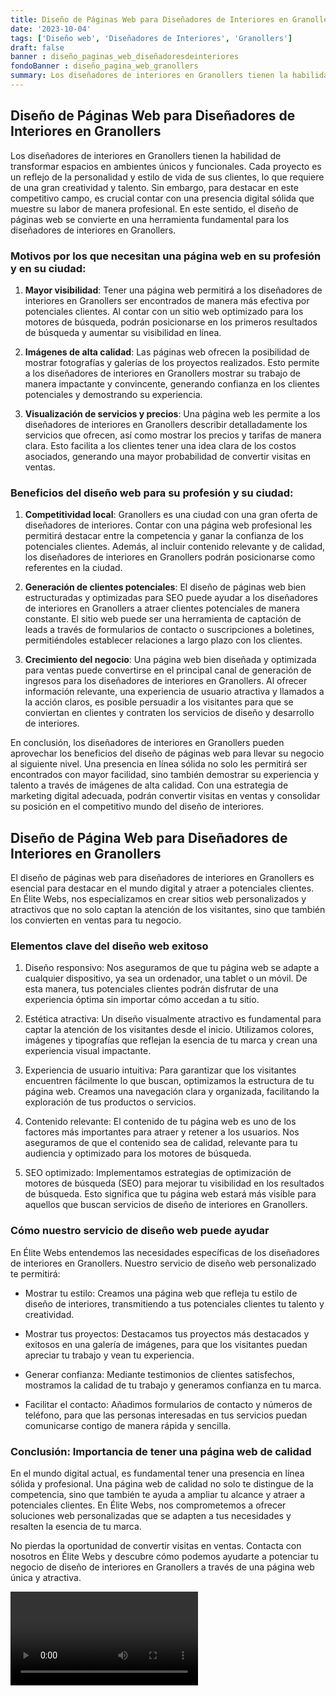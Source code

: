 ```yaml
---
title: Diseño de Páginas Web para Diseñadores de Interiores en Granollers
date: '2023-10-04'
tags: ['Diseño web', 'Diseñadores de Interiores', 'Granollers']
draft: false
banner : diseño_paginas_web_diseñadoresdeinteriores
fondoBanner : diseño_pagina_web_granollers
summary: Los diseñadores de interiores en Granollers tienen la habilidad de transformar espacios en ambientes únicos y funcionales. Cada proyecto es un reflejo de la personalidad y estilo de vida de sus clientes, lo que requiere de una gran creatividad y talento. Sin embargo, para destacar en este competitivo campo, es crucial contar con una presencia digital sólida que muestre su labor de manera profesional. En este sentido, el diseño de páginas web se convierte en una herramienta fundamental para los diseñadores de interiores en Granollers.
---
```


## Diseño de Páginas Web para Diseñadores de Interiores en Granollers

Los diseñadores de interiores en Granollers tienen la habilidad de transformar espacios en ambientes únicos y funcionales. Cada proyecto es un reflejo de la personalidad y estilo de vida de sus clientes, lo que requiere de una gran creatividad y talento. Sin embargo, para destacar en este competitivo campo, es crucial contar con una presencia digital sólida que muestre su labor de manera profesional. En este sentido, el diseño de páginas web se convierte en una herramienta fundamental para los diseñadores de interiores en Granollers.

### Motivos por los que necesitan una página web en su profesión y en su ciudad:

1. **Mayor visibilidad**: Tener una página web permitirá a los diseñadores de interiores en Granollers ser encontrados de manera más efectiva por potenciales clientes. Al contar con un sitio web optimizado para los motores de búsqueda, podrán posicionarse en los primeros resultados de búsqueda y aumentar su visibilidad en línea.

2. **Imágenes de alta calidad**: Las páginas web ofrecen la posibilidad de mostrar fotografías y galerías de los proyectos realizados. Esto permite a los diseñadores de interiores en Granollers mostrar su trabajo de manera impactante y convincente, generando confianza en los clientes potenciales y demostrando su experiencia.

3. **Visualización de servicios y precios**: Una página web les permite a los diseñadores de interiores en Granollers describir detalladamente los servicios que ofrecen, así como mostrar los precios y tarifas de manera clara. Esto facilita a los clientes tener una idea clara de los costos asociados, generando una mayor probabilidad de convertir visitas en ventas.

### Beneficios del diseño web para su profesión y su ciudad:

1. **Competitividad local**: Granollers es una ciudad con una gran oferta de diseñadores de interiores. Contar con una página web profesional les permitirá destacar entre la competencia y ganar la confianza de los potenciales clientes. Además, al incluir contenido relevante y de calidad, los diseñadores de interiores en Granollers podrán posicionarse como referentes en la ciudad.

2. **Generación de clientes potenciales**: El diseño de páginas web bien estructuradas y optimizadas para SEO puede ayudar a los diseñadores de interiores en Granollers a atraer clientes potenciales de manera constante. El sitio web puede ser una herramienta de captación de leads a través de formularios de contacto o suscripciones a boletines, permitiéndoles establecer relaciones a largo plazo con los clientes.

3. **Crecimiento del negocio**: Una página web bien diseñada y optimizada para ventas puede convertirse en el principal canal de generación de ingresos para los diseñadores de interiores en Granollers. Al ofrecer información relevante, una experiencia de usuario atractiva y llamados a la acción claros, es posible persuadir a los visitantes para que se conviertan en clientes y contraten los servicios de diseño y desarrollo de interiores.

En conclusión, los diseñadores de interiores en Granollers pueden aprovechar los beneficios del diseño de páginas web para llevar su negocio al siguiente nivel. Una presencia en línea sólida no solo les permitirá ser encontrados con mayor facilidad, sino también demostrar su experiencia y talento a través de imágenes de alta calidad. Con una estrategia de marketing digital adecuada, podrán convertir visitas en ventas y consolidar su posición en el competitivo mundo del diseño de interiores.

<GifSeo />

<Cta />

## Diseño de Página Web para Diseñadores de Interiores en Granollers

El diseño de páginas web para diseñadores de interiores en Granollers es esencial para destacar en el mundo digital y atraer a potenciales clientes. En Élite Webs, nos especializamos en crear sitios web personalizados y atractivos que no solo captan la atención de los visitantes, sino que también los convierten en ventas para tu negocio.

### Elementos clave del diseño web exitoso

1. Diseño responsivo: Nos aseguramos de que tu página web se adapte a cualquier dispositivo, ya sea un ordenador, una tablet o un móvil. De esta manera, tus potenciales clientes podrán disfrutar de una experiencia óptima sin importar cómo accedan a tu sitio.

2. Estética atractiva: Un diseño visualmente atractivo es fundamental para captar la atención de los visitantes desde el inicio. Utilizamos colores, imágenes y tipografías que reflejan la esencia de tu marca y crean una experiencia visual impactante.

3. Experiencia de usuario intuitiva: Para garantizar que los visitantes encuentren fácilmente lo que buscan, optimizamos la estructura de tu página web. Creamos una navegación clara y organizada, facilitando la exploración de tus productos o servicios.

4. Contenido relevante: El contenido de tu página web es uno de los factores más importantes para atraer y retener a los usuarios. Nos aseguramos de que el contenido sea de calidad, relevante para tu audiencia y optimizado para los motores de búsqueda.

5. SEO optimizado: Implementamos estrategias de optimización de motores de búsqueda (SEO) para mejorar tu visibilidad en los resultados de búsqueda. Esto significa que tu página web estará más visible para aquellos que buscan servicios de diseño de interiores en Granollers.

### Cómo nuestro servicio de diseño web puede ayudar

En Élite Webs entendemos las necesidades específicas de los diseñadores de interiores en Granollers. Nuestro servicio de diseño web personalizado te permitirá:

- Mostrar tu estilo: Creamos una página web que refleja tu estilo de diseño de interiores, transmitiendo a tus potenciales clientes tu talento y creatividad.

- Mostrar tus proyectos: Destacamos tus proyectos más destacados y exitosos en una galería de imágenes, para que los visitantes puedan apreciar tu trabajo y vean tu experiencia.

- Generar confianza: Mediante testimonios de clientes satisfechos, mostramos la calidad de tu trabajo y generamos confianza en tu marca.

- Facilitar el contacto: Añadimos formularios de contacto y números de teléfono, para que las personas interesadas en tus servicios puedan comunicarse contigo de manera rápida y sencilla.

### Conclusión: Importancia de tener una página web de calidad

En el mundo digital actual, es fundamental tener una presencia en línea sólida y profesional. Una página web de calidad no solo te distingue de la competencia, sino que también te ayuda a ampliar tu alcance y atraer a potenciales clientes. En Élite Webs, nos comprometemos a ofrecer soluciones web personalizadas que se adapten a tus necesidades y resalten la esencia de tu marca.

No pierdas la oportunidad de convertir visitas en ventas. Contacta con nosotros en Élite Webs y descubre cómo podemos ayudarte a potenciar tu negocio de diseño de interiores en Granollers a través de una página web única y atractiva.

<Video />

<CtaBot job='Diseñadores de Interiores' city='Granollers'/>

<Gmaps query='Granollers+españa+maps' />